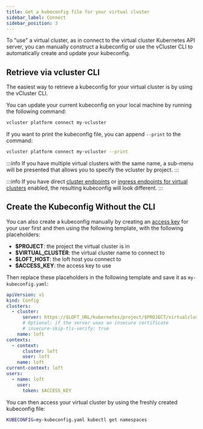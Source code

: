 ```yaml
---
title: Get a kubeconfig file for your virtual cluster
sidebar_label: Connect
sidebar_position: 3
---
```


To "use" a virtual cluster, as in connect to the virtual cluster Kubernetes API server, you can
manually construct a kubeconfig or use the vCluster CLI to automatically create and update your
kubeconfig.

## Retrieve via vcluster CLI

The easiest way to retrieve a kubeconfig for your virtual cluster is by using the vCluster CLI.

You can update your current kubeconfig on your local machine by running the following command:

```bash
vcluster platform connect my-vcluster
```

If you want to print the kubeconfig file, you can append `--print` to the command:

```bash
vcluster platform connect my-vcluster --print
```

:::info
If you have multiple virtual clusters with the same name, a sub-menu will be presented that allows you to specify the vcluster by project.
:::

:::info
If you have direct [cluster endpoints](../../administer/clusters/advanced/multi-region-mode.mdx) or
[ingress endpoints for virtual clusters](key-features/ingress-access.mdx)
enabled, the resulting kubeconfig will look different.
:::

## Create the Kubeconfig Without the CLI

You can also create a kubeconfig manually by creating an [access key](../../administer/users-permissions/access-keys.mdx) for
your user first and then using the following template, with the following placeholders:

- **$PROJECT**: the project the virtual cluster is in
- **$VIRTUAL_CLUSTER**: the virtual cluster name to connect to
- **$LOFT_HOST**: the loft host you connect to
- **$ACCESS_KEY**: the access key to use

Then replace these placeholders in the following template and save it as `my-kubeconfig.yaml`:

```yaml
apiVersion: v1
kind: Config
clusters:
  - cluster:
      server: https://$LOFT_URL/kubernetes/project/$PROJECT/virtualcluster/$VIRTUAL_CLUSTER
      # Optional: if the server uses an insecure certificate
      # insecure-skip-tls-verify: true
    name: loft
contexts:
  - context:
      cluster: loft
      user: loft
    name: loft
current-context: loft
users:
  - name: loft
    user:
      token: $ACCESS_KEY
```

You can then access your virtual cluster by using the freshly created kubeconfig file:

```bash
KUBECONFIG=my-kubeconfig.yaml kubectl get namespaces
```
